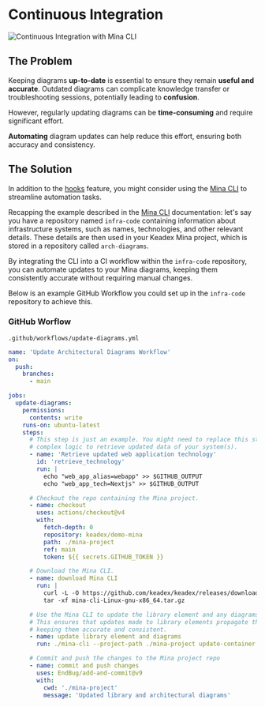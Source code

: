 
# Continuous Integration

<div className="my-10 flex items-center justify-center">
  <Image
    src={ci}
    alt="Continuous Integration with Mina CLI"
    height={200}
    className="mx-auto my-5 md:mx-5"
  />
</div>

## The Problem

Keeping diagrams **up-to-date** is essential to ensure they remain **useful and accurate**. Outdated diagrams can complicate knowledge transfer or troubleshooting sessions, potentially leading to **confusion**.

However, regularly updating diagrams can be **time-consuming** and require significant effort.

**Automating** diagram updates can help reduce this effort, ensuring both accuracy and consistency.

## The Solution

In addition to the [hooks](./hooks.mdx) feature, you might consider using the [Mina CLI](./cli/overview.mdx) to streamline automation tasks.

Recapping the example described in the [Mina CLI](./cli/overview.mdx) documentation: let's say you have a repository named `infra-code` containing information about infrastructure systems, such as names, technologies, and other relevant details. These details are then used in your Keadex Mina project, which is stored in a repository called `arch-diagrams`.

By integrating the CLI into a CI workflow within the `infra-code` repository, you can automate updates to your Mina diagrams, keeping them consistently accurate without requiring manual changes.

Below is an example GitHub Workflow you could set up in the `infra-code` repository to achieve this.

### GitHub Worflow

`.github/workflows/update-diagrams.yml`

```yaml
name: 'Update Architectural Diagrams Workflow'
on:
  push:
    branches:
      - main

jobs:
  update-diagrams:
    permissions:
      contents: write
    runs-on: ubuntu-latest
    steps:
      # This step is just an example. You might need to replace this step with a more
      # complex logic to retrieve updated data of your system(s).
      - name: 'Retrieve updated web application technology'
        id: 'retrieve_technology'
        run: |
          echo "web_app_alias=webapp" >> $GITHUB_OUTPUT
          echo "web_app_tech=Nextjs" >> $GITHUB_OUTPUT

      # Checkout the repo containing the Mina project.
      - name: checkout
        uses: actions/checkout@v4
        with:
          fetch-depth: 0
          repository: keadex/demo-mina
          path: ./mina-project
          ref: main
          token: ${{ secrets.GITHUB_TOKEN }}

      # Download the Mina CLI.
      - name: download Mina CLI
        run: |
          curl -L -O https://github.com/keadex/keadex/releases/download/mina-cli%402.2.1/mina-cli-Linux-gnu-x86_64.tar.gz
          tar -xf mina-cli-Linux-gnu-x86_64.tar.gz

      # Use the Mina CLI to update the library element and any diagrams that reference it.
      # This ensures that updates made to library elements propagate throughout all dependent diagrams,
      # keeping them accurate and consistent.
      - name: update library element and diagrams
        run: ./mina-cli --project-path ./mina-project update-container --alias ${{steps.retrieve_technology.outputs.web_app_alias}} --new-technology ${{steps.retrieve_technology.outputs.web_app_tech}}

      # Commit and push the changes to the Mina project repo
      - name: commit and push changes
        uses: EndBug/add-and-commit@v9
        with:
          cwd: './mina-project'
          message: 'Updated library and architectural diagrams'
```
